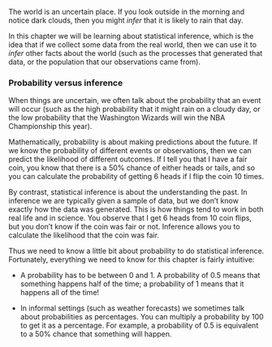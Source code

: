 The world is an uncertain place. If you look outside in the morning and notice dark clouds, then you might *infer* that it is likely to rain that day.

In this chapter we will be learning about statistical inference, which is the idea that if we collect some data from the real world, then we can use it to *infer* other facts about the world (such as the processes that generated that data, or the population that our observations came from).

### Probability versus inference

When things are uncertain, we often talk about the probability that an event will occur (such as the high probability that it might rain on a cloudy day, or the low probability that the Washington Wizards will win the NBA Championship this year).

Mathematically, probability is about making predictions about the future. If we know the probability of different events or observations, then we can predict the likelihood of different outcomes. If I tell you that I have a fair coin, you know that there is a 50% chance of either heads or tails, and so you can calculate the probability of getting 6 heads if I flip the coin 10 times.

By contrast, statistical inference is about the understanding the past. In inference we are typically given a sample of data, but we don't know exactly how the data was generated. This is how things tend to work in both real life and in science. You observe that I get 6 heads from 10 coin flips, but you don't know if the coin was fair or not. Inference allows you to calculate the likelihood that the coin was fair.

Thus we need to know a little bit about probability to do statistical inference. Fortunately, everything we need to know for this chapter is fairly intuitive:

* A probability has to be between 0 and 1. A probability of 0.5 means that something happens half of the time; a probability of 1 means that it happens all of the time!

* In informal settings (such as weather forecasts) we sometimes talk about probabilities as percentages. You can multiply a probability by 100 to get it as a percentage. For example, a probability of 0.5 is equivalent to a 50% chance that something will happen.
